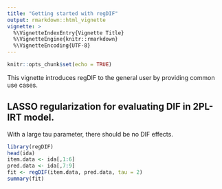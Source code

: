 ```yaml
---
title: "Getting started with regDIF"
output: rmarkdown::html_vignette
vignette: >
  %\VignetteIndexEntry{Vignette Title}
  %\VignetteEngine{knitr::rmarkdown}
  %\VignetteEncoding{UTF-8}
---
```


```r
knitr::opts_chunk$set(echo = TRUE)
```

This vignette introduces regDIF to the general user by providing common use
cases.

## LASSO regularization for evaluating DIF in 2PL-IRT model.

With a large tau parameter, there should be no DIF effects.
```r
library(regDIF)
head(ida)
item.data <- ida[,1:6]
pred.data <- ida[,7:9]
fit <- regDIF(item.data, pred.data, tau = 2)
summary(fit)
```

